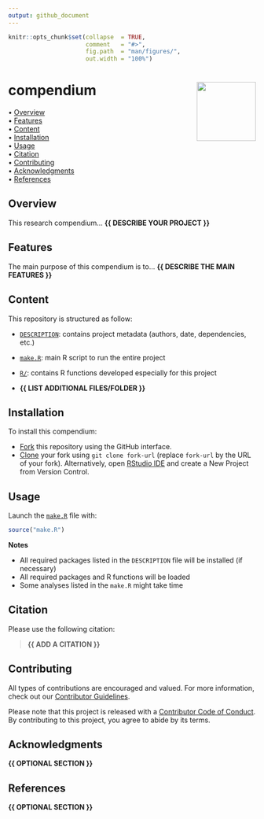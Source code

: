 ```yaml
---
output: github_document
---
```


<!-- README.md is generated from README.Rmd. Please edit that file -->


```r
knitr::opts_chunk$set(collapse  = TRUE,
                      comment   = "#>",
                      fig.path  = "man/figures/",
                      out.width = "100%")
```



compendium <img src="man/figures/compendium-sticker.png" align="right" style="float:right; height:120px;"/>
=========================================================

<!-- badges: start -->
<!-- badges: end -->



<p align="left">
  • <a href="#overview">Overview</a><br>
  • <a href="#features">Features</a><br>
  • <a href="#content">Content</a><br>
  • <a href="#installation">Installation</a><br>
  • <a href="#usage">Usage</a><br>
  • <a href="#citation">Citation</a><br>
  • <a href="#contributing">Contributing</a><br>
  • <a href="#acknowledgments">Acknowledgments</a><br>
  • <a href="#references">References</a>
</p>



## Overview

This research compendium... **{{ DESCRIBE YOUR PROJECT }}**



## Features

The main purpose of this compendium is to... **{{ DESCRIBE THE MAIN FEATURES }}**



## Content

This repository is structured as follow:

- [`DESCRIPTION`](https://github.com/aoberard/compendium/tree/main/DESCRIPTION):
contains project metadata (authors, date, dependencies, etc.)

- [`make.R`](https://github.com/aoberard/compendium/tree/main/make.R):
main R script to run the entire project

- [`R/`](https://github.com/aoberard/compendium/tree/main/R):
contains R functions developed especially for this project

- **{{ LIST ADDITIONAL FILES/FOLDER }}**



## Installation

To install this compendium:

- [Fork](https://docs.github.com/en/get-started/quickstart/contributing-to-projects) 
this repository using the GitHub interface.
- [Clone](https://docs.github.com/en/repositories/creating-and-managing-repositories/cloning-a-repository) 
your fork using `git clone fork-url` (replace `fork-url` by the URL of your fork). 
Alternatively, open [RStudio IDE](https://posit.co/products/open-source/rstudio/) 
and create a New Project from Version Control.



## Usage

Launch the [`make.R`](https://github.com/aoberard/compendium/tree/main/make.R)
file with:

```r
source("make.R")
```

**Notes**

- All required packages listed in the `DESCRIPTION` file will be installed (if necessary)
- All required packages and R functions will be loaded
- Some analyses listed in the `make.R` might take time



## Citation

Please use the following citation: 

> **{{ ADD A CITATION }}**



## Contributing

All types of contributions are encouraged and valued. For more information, 
check out our [Contributor Guidelines](https://github.com/aoberard/compendium/blob/main/CONTRIBUTING.md).

Please note that this project is released with a 
[Contributor Code of Conduct](https://contributor-covenant.org/version/2/1/CODE_OF_CONDUCT.html). 
By contributing to this project, you agree to abide by its terms.



## Acknowledgments

**{{ OPTIONAL SECTION }}**



## References

**{{ OPTIONAL SECTION }}**
